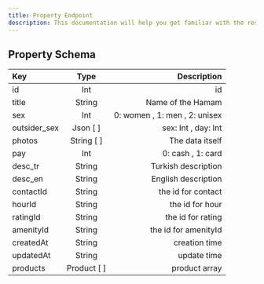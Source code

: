 ```yaml
---
title: Property Endpoint
description: This documentation will help you get familiar with the resources of the Hamampass Rest API and show you how to make different queries, so that you can get the most out of it.
---
```


## Property Schema

| Key          |    Type     |                   Description |
| :----------- | :---------: | ----------------------------: |
| id           |     Int     |                            id |
| title        |   String    |             Name of the Hamam |
| sex          |     Int     | 0: women , 1: men , 2: unisex |
| outsider_sex |  Json [ ]   |           sex: Int , day: Int |
| photos       | String [ ]  |               The data itself |
| pay          |     Int     |             0: cash , 1: card |
| desc_tr      |   String    |           Turkish description |
| desc_en      |   String    |           English description |
| contactId    |   String    |            the id for contact |
| hourId       |   String    |               the id for hour |
| ratingId     |   String    |             the id for rating |
| amenityId    |   String    |          the id for amenityId |
| createdAt    |   String    |                 creation time |
| updatedAt    |   String    |                   update time |
| products     | Product [ ] |                 product array |
